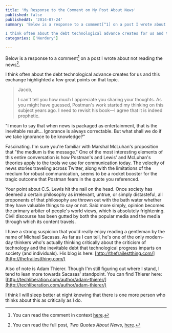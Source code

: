 ```yaml
---
title: 'My Response to the Comment on My Post About News'
published: false
publishedAt: '2014-07-24'
summary: 'Below is a response to a comment[^1] on a post I wrote about not reading the news[^2]. 

I think often about the debt technological advance creates for us and this exchange highlighted a few great poi...'
categories: ['Nerdery']

---
```


Below is a response to a comment[^1] on a post I wrote about not reading the news[^2].

I think often about the debt technological advance creates for us and this exchange highlighted a few great points on that topic.

> Jacob,
> 
> I can't tell you how much I appreciate you sharing your thoughts. As you might have guessed, Postman's work started my thinking on this subject years ago. I need to revisit his book—I agree that it is indeed prophetic.

"I mean to say that when news is packaged as entertainment, that is the inevitable result... Ignorance is always correctable. But what shall we do if we take ignorance to be knowledge?"

Fascinating. I'm sure you're familiar with Marshal McLuhan's proposition that "the medium is the message." One of the most interesting elements of this entire conversation is how Postman's and Lewis' and McLuhan's theories apply to the tools we use for communication today. The velocity of news stories traveling across Twitter, along with the limitations of the medium for robust communication, seems to be a rocket booster for the tragic outcome that Postman fears in the quote you referenced.

Your point about C.S. Lewis hit the nail on the head. Once society has deemed a certain philosophy as irrelevant, untrue, or simply distasteful, all proponents of that philosophy are thrown out with the bath water whether they have valuable things to say or not. Said more simply, opinion becomes the primary arbiter of people's world views, which is absolutely frightening. Civil discourse has been gutted by both the popular media and the media through which its content travels.

I have a strong suspicion that you'd really enjoy reading a gentleman by the name of Michael Sacasas. As far as I can tell, he's one of the only modern-day thinkers who's actually thinking critically about the criticism of technology and the inevitable debt that technological progress imparts on society (and individuals). His blog is here: [http://thefrailestthing.com/](http://thefrailestthing.com/)

Also of note is Adam Thierer. Though I'm still figuring out where I stand, I tend to lean more towards Sacasas' standpoint. You can find Thierer here: [http://techliberation.com/author/adam-thierer/](http://techliberation.com/author/adam-thierer/)

I think I will sleep better at night knowing that there is one more person who thinks about this as critically as I do.

[^1]: You can read the comment in context [here](https://ericdodds.com/dont-keep-up-with-news/#comment-1488023937).

[^2]: You can read the full post, *Two Quotes About News*, [here](/blog/two-quotes-about-news-or-why-i-dont-keep-up).
